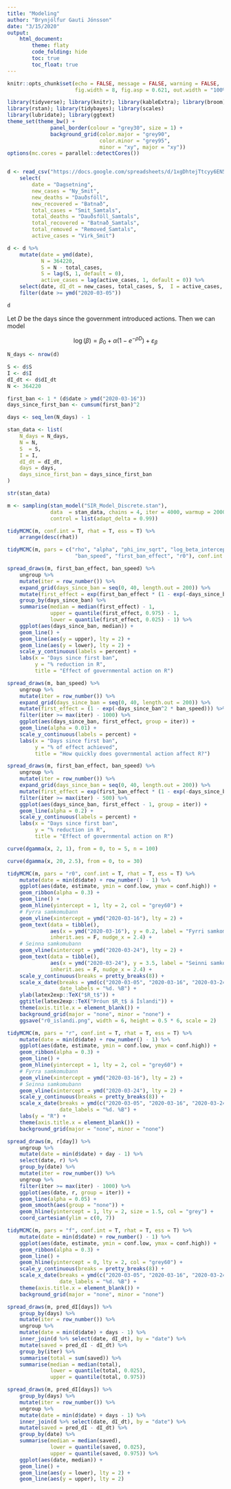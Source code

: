 ```yaml
---
title: "Modeling"
author: "Brynjólfur Gauti Jónsson"
date: "3/15/2020"
output: 
    html_document:
        theme: flaty
        code_folding: hide
        toc: true
        toc_float: true
---
```


```r
knitr::opts_chunk$set(echo = FALSE, message = FALSE, warning = FALSE, 
                      fig.width = 8, fig.asp = 0.621, out.width = "100%")
```

```r
library(tidyverse); library(knitr); library(kableExtra); library(broom); library(cowplot); 
library(rstan); library(tidybayes); library(scales)
library(lubridate); library(ggtext)
theme_set(theme_bw() + 
              panel_border(colour = "grey30", size = 1) + 
              background_grid(color.major = "grey90", 
                              color.minor = "grey95", 
                              minor = "xy", major = "xy"))
options(mc.cores = parallel::detectCores())


d <- read_csv("https://docs.google.com/spreadsheets/d/1xgDhtejTtcyy6EN5dbDp5W3TeJhKFRRgm6Xk0s0YFeA/export?format=csv&id=1xgDhtejTtcyy6EN5dbDp5W3TeJhKFRRgm6Xk0s0YFeA&gid=1788393542") %>% 
    select(
        date = "Dagsetning",
        new_cases = "Ny_Smit",
        new_deaths = "Dauðsföll",
        new_recovered = "Batnað", 
        total_cases = "Smit_Samtals",
        total_deaths = "Dauðsföll_Samtals",
        total_recovered = "Batnað_Samtals",
        total_removed = "Removed_Samtals",
        active_cases = "Virk_Smit")

d <- d %>% 
    mutate(date = ymd(date),
           N = 364220,
           S = N - total_cases,
           S = lag(S, 1, default = 0),
           active_cases = lag(active_cases, 1, default = 0)) %>% 
    select(date, dI_dt = new_cases, total_cases, S,  I = active_cases, R = total_removed, N) %>% 
    filter(date >= ymd("2020-03-05"))

d
```

Let $D$ be the days since the government introduced actions. Then we can model

$$
\log(\beta) = \beta_0 + \alpha (1 - e^{-\rho D}) + \varepsilon_\beta
$$

```r
N_days <- nrow(d)

S <- d$S
I <- d$I
dI_dt <- d$dI_dt
N <- 364220

first_ban <- 1 * (d$date > ymd("2020-03-16")) 
days_since_first_ban <- cumsum(first_ban)^2

days <- seq_len(N_days) - 1

stan_data <- list(
    N_days = N_days,
    N = N,
    S  = S,
    I = I,
    dI_dt = dI_dt,
    days = days,
    days_since_first_ban = days_since_first_ban
)

str(stan_data)
```


```r
m <- sampling(stan_model("SIR_Model_Discrete.stan"), 
              data  = stan_data, chains = 4, iter = 4000, warmup = 2000,
              control = list(adapt_delta = 0.99))
```

```r
tidyMCMC(m, conf.int = T, rhat = T, ess = T) %>% 
    arrange(desc(rhat))
```


```r
tidyMCMC(m, pars = c("rho", "alpha", "phi_inv_sqrt", "log_beta_intercept", 
                      "ban_speed", "first_ban_effect", "r0"), conf.int = T, rhat = T, ess = T)
```

```r
spread_draws(m, first_ban_effect, ban_speed) %>% 
    ungroup %>% 
    mutate(iter = row_number()) %>% 
    expand_grid(days_since_ban = seq(0, 40, length.out = 200)) %>% 
    mutate(first_effect = exp(first_ban_effect * (1 - exp(-days_since_ban^2 * ban_speed))),) %>% 
    group_by(days_since_ban) %>% 
    summarise(median = median(first_effect) - 1,
              upper = quantile(first_effect, 0.975) - 1,
              lower = quantile(first_effect, 0.025) - 1) %>% 
    ggplot(aes(days_since_ban, median)) +
    geom_line() +
    geom_line(aes(y = upper), lty = 2) +
    geom_line(aes(y = lower), lty = 2) +
    scale_y_continuous(labels = percent) +
    labs(x = "Days since first ban",
         y = "% reduction in R",
         title = "Effect of governmental action on R")
```

```r
spread_draws(m, ban_speed) %>% 
    ungroup %>% 
    mutate(iter = row_number()) %>% 
    expand_grid(days_since_ban = seq(0, 40, length.out = 200)) %>% 
    mutate(first_effect = (1 - exp(-days_since_ban^2 * ban_speed))) %>% 
    filter(iter >= max(iter) - 1000) %>% 
    ggplot(aes(days_since_ban, first_effect, group = iter)) +
    geom_line(alpha = 0.01) +
    scale_y_continuous(labels = percent) +
    labs(x = "Days since first ban",
         y = "% of effect achieved",
         title = "How quickly does governmental action affect R?")
```


```r
spread_draws(m, first_ban_effect, ban_speed) %>% 
    ungroup %>% 
    mutate(iter = row_number()) %>% 
    expand_grid(days_since_ban = seq(0, 40, length.out = 200)) %>% 
    mutate(first_effect = exp(first_ban_effect * (1 - exp(-days_since_ban^2 * ban_speed))),) %>% 
    filter(iter >= max(iter) - 500) %>% 
    ggplot(aes(days_since_ban, first_effect - 1, group = iter)) +
    geom_line(alpha = 0.2) +
    scale_y_continuous(labels = percent) +
    labs(x = "Days since first ban",
         y = "% reduction in R",
         title = "Effect of governmental action on R")
```

```r
curve(dgamma(x, 2, 1), from = 0, to = 5, n = 100)
```

```r
curve(dgamma(x, 20, 2.5), from = 0, to = 30)
```


```r
tidyMCMC(m, pars = "r0", conf.int = T, rhat = T, ess = T) %>% 
    mutate(date = min(d$date) + row_number() - 1) %>% 
    ggplot(aes(date, estimate, ymin = conf.low, ymax = conf.high)) +
    geom_ribbon(alpha = 0.3) +
    geom_line() +
    geom_hline(yintercept = 1, lty = 2, col = "grey60") +
    # Fyrra samkomubann
    geom_vline(xintercept = ymd("2020-03-16"), lty = 2) +
    geom_text(data = tibble(), 
              aes(x = ymd("2020-03-16"), y = 0.2, label = "Fyrri samkomubann"), 
              inherit.aes = F, nudge_x = 2.4) +
    # Seinna samkomubann
    geom_vline(xintercept = ymd("2020-03-24"), lty = 2) +
    geom_text(data = tibble(), 
              aes(x = ymd("2020-03-24"), y = 3.5, label = "Seinni samkomubann"), 
              inherit.aes = F, nudge_x = 2.4) +
    scale_y_continuous(breaks = pretty_breaks(8)) +
    scale_x_date(breaks = ymd(c("2020-03-05", "2020-03-16", "2020-03-24", "2020-04-01")),
                 date_labels = "%d. %B") +
    ylab(latex2exp::TeX("$R_t$")) + 
    ggtitle(latex2exp::TeX("Þróun $R_t$ á Íslandi")) +
    theme(axis.title.x = element_blank()) +
    background_grid(major = "none", minor = "none") +
    ggsave("r0_islandi.png", width = 6, height = 0.5 * 6, scale = 2)
```


```r
tidyMCMC(m, pars = "r", conf.int = T, rhat = T, ess = T) %>% 
    mutate(date = min(d$date) + row_number() - 1) %>% 
    ggplot(aes(date, estimate, ymin = conf.low, ymax = conf.high)) +
    geom_ribbon(alpha = 0.3) +
    geom_line() +
    geom_hline(yintercept = 1, lty = 2, col = "grey60") +
    # Fyrra samkomubann
    geom_vline(xintercept = ymd("2020-03-16"), lty = 2) +
    # Seinna samkomubann
    geom_vline(xintercept = ymd("2020-03-24"), lty = 2) +
    scale_y_continuous(breaks = pretty_breaks(8)) +
    scale_x_date(breaks = ymd(c("2020-03-05", "2020-03-16", "2020-03-24", "2020-04-01")),
                 date_labels = "%d. %B") +
    labs(y = "R") +
    theme(axis.title.x = element_blank()) +
    background_grid(major = "none", minor = "none")
```

```r
spread_draws(m, r[day]) %>% 
    ungroup %>% 
    mutate(date = min(d$date) + day - 1) %>% 
    select(date, r) %>% 
    group_by(date) %>% 
    mutate(iter = row_number()) %>% 
    ungroup %>% 
    filter(iter >= max(iter) - 1000) %>% 
    ggplot(aes(date, r, group = iter)) +
    geom_line(alpha = 0.05) +
    geom_smooth(aes(group = "none")) +
    geom_hline(yintercept = 1, lty = 2, size = 1.5, col = "grey") +
    coord_cartesian(ylim = c(0, 7))
```


```r
tidyMCMC(m, pars = "f", conf.int = T, rhat = T, ess = T) %>% 
    mutate(date = min(d$date) + row_number() - 1) %>% 
    ggplot(aes(date, estimate, ymin = conf.low, ymax = conf.high)) +
    geom_ribbon(alpha = 0.3) +
    geom_line() +
    geom_hline(yintercept = 0, lty = 2, col = "grey60") +
    scale_y_continuous(breaks = pretty_breaks(8)) +
    scale_x_date(breaks = ymd(c("2020-03-05", "2020-03-16", "2020-03-24", "2020-04-01")),
                 date_labels = "%d. %B") +
    theme(axis.title.x = element_blank()) +
    background_grid(major = "none", minor = "none")
```

```r
spread_draws(m, pred_dI[days]) %>% 
    group_by(days) %>% 
    mutate(iter = row_number()) %>% 
    ungroup %>% 
    mutate(date = min(d$date) + days - 1) %>% 
    inner_join(d %>% select(date, dI_dt), by = "date") %>% 
    mutate(saved = pred_dI - dI_dt) %>% 
    group_by(iter) %>% 
    summarise(total = sum(saved)) %>% 
    summarise(median = median(total),
              lower = quantile(total, 0.025),
              upper = quantile(total, 0.975))
```

```r
spread_draws(m, pred_dI[days]) %>% 
    group_by(days) %>% 
    mutate(iter = row_number()) %>% 
    ungroup %>% 
    mutate(date = min(d$date) + days - 1) %>% 
    inner_join(d %>% select(date, dI_dt), by = "date") %>% 
    mutate(saved = pred_dI - dI_dt) %>% 
    group_by(date) %>% 
    summarise(median = median(saved),
              lower = quantile(saved, 0.025),
              upper = quantile(saved, 0.975)) %>% 
    ggplot(aes(date, median)) +
    geom_line() +
    geom_line(aes(y = lower), lty = 2) +
    geom_line(aes(y = upper), lty = 2)
```